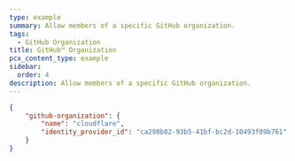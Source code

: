 ```yaml
---
type: example
summary: Allow members of a specific GitHub organization.
tags:
  - GitHub Organization
title: GitHub™ Organization
pcx_content_type: example
sidebar:
  order: 4
description: Allow members of a specific GitHub organization.
---
```


```json
{
	"github-organization": {
		"name": "cloudflare",
		"identity_provider_id": "ca298b82-93b5-41bf-bc2d-10493f09b761"
	}
}
```
